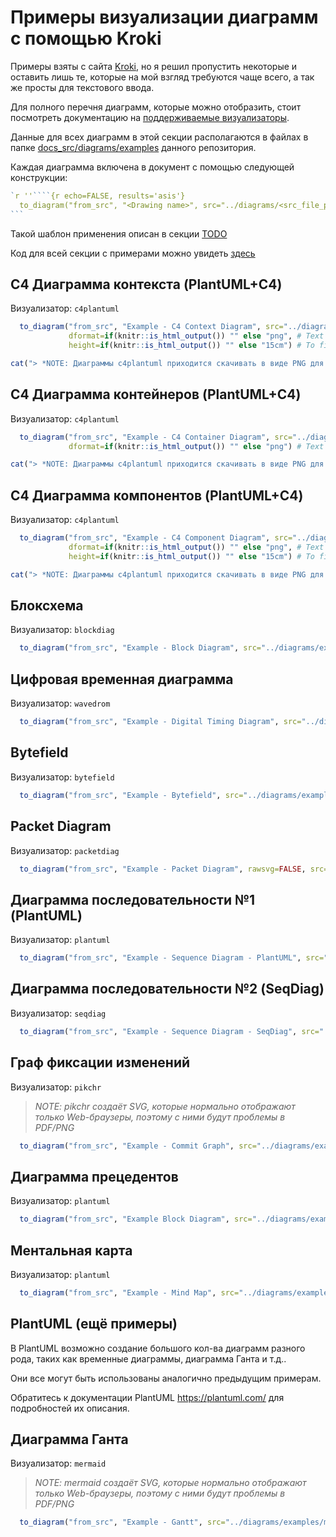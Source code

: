 # Примеры визуализации диаграмм с помощью Kroki {#examplesKroki}

Примеры взяты с сайта [Kroki](https://kroki.io/examples.html), но я решил пропустить некоторые и
оставить лишь те, которые на мой взгляд требуются чаще всего, а так же просты для текстового ввода.

Для полного перечня диаграмм, которые можно отобразить, стоит посмотреть документацию на
[поддерживаемые визуализаторы](https://kroki.io/#support).

Данные для всех диаграмм в этой секции располагаются в файлах в папке [docs_src/diagrams/examples](https://github.com/Godhart/devdoc-swissknife/tree/main/docs_src/diagrams/examples) данного репозитория.

Каждая диаграмма включена в документ с помощью следующей конструкции:
````R
`r ''````{r echo=FALSE, results='asis'}
  to_diagram("from_src", "<Drawing name>", src="../diagrams/<src_file_path_within_diagrams_dir>")
```
````
Такой шаблон применения описан в секции [TODO](#TODO)

Код для всей секции с примерами можно увидеть [здесь](https://github.com/Godhart/devdoc-swissknife/blob/main/docs_src/devdoc-swissknife-en/03-KrokiExamples.Rmd)

\newpage

## C4 Диаграмма контекста (PlantUML+C4)

Визуализатор: `c4plantuml`

```r
  to_diagram("from_src", "Example - C4 Context Diagram", src="../diagrams/examples/c4plantuml-context.Rmd",
             dformat=if(knitr::is_html_output()) "" else "png", # Text is not scaled as intended when converted to PDF so use PNG
             height=if(knitr::is_html_output()) "" else "15cm") # To fit example into single PDF page - limit height
```

```r
cat("> *NOTE: Диаграммы c4plantuml приходится скачивать в виде PNG для документов PDF, т.к. при переводе этих SVG в PDF не всё проходит корректно")
```

\newpage

## C4 Диаграмма контейнеров (PlantUML+C4)

Визуализатор: `c4plantuml`

```r
  to_diagram("from_src", "Example - C4 Container Diagram", src="../diagrams/examples/c4plantuml-container.Rmd", width="100%",
             dformat=if(knitr::is_html_output()) "" else "png") # Text is not scaled as intended when converted to PDF so use PNG
```

```r
cat("> *NOTE: Диаграммы c4plantuml приходится скачивать в виде PNG для документов PDF, т.к. при переводе этих SVG в PDF не всё проходит корректно")
```

\newpage

## C4 Диаграмма компонентов (PlantUML+C4)

Визуализатор: `c4plantuml`

```r
  to_diagram("from_src", "Example - C4 Component Diagram", src="../diagrams/examples/c4plantuml-component.Rmd",
             dformat=if(knitr::is_html_output()) "" else "png", # Text is not scaled as intended when converted to PDF so use PNG
             height=if(knitr::is_html_output()) "" else "15cm") # To fit example into single PDF page - limit height
```

```r
cat("> *NOTE: Диаграммы c4plantuml приходится скачивать в виде PNG для документов PDF, т.к. при переводе этих SVG в PDF не всё проходит корректно")
```

\newpage

## Блоксхема

Визуализатор: `blockdiag`

```r
  to_diagram("from_src", "Example - Block Diagram", src="../diagrams/examples/blockdiag.Rmd")
```

\newpage

## Цифровая временная диаграмма

Визуализатор: `wavedrom`

```r
  to_diagram("from_src", "Example - Digital Timing Diagram", src="../diagrams/examples/wavedrom.Rmd")
```

\newpage

## Bytefield

Визуализатор: `bytefield`

```r
  to_diagram("from_src", "Example - Bytefield", src="../diagrams/examples/bytefield.Rmd")
```

\newpage

## Packet Diagram

Визуализатор: `packetdiag`

```r
  to_diagram("from_src", "Example - Packet Diagram", rawsvg=FALSE, src="../diagrams/examples/packetdiag.Rmd", width="100%")
```

\newpage

## Диаграмма последовательности №1 (PlantUML)

Визуализатор: `plantuml`

```r
  to_diagram("from_src", "Example - Sequence Diagram - PlantUML", src="../diagrams/examples/plantuml-seqdiag.Rmd")
```

\newpage

## Диаграмма последовательности №2 (SeqDiag)

Визуализатор: `seqdiag`

```r
  to_diagram("from_src", "Example - Sequence Diagram - SeqDiag", src="../diagrams/examples/seqdiag.Rmd")
```

\newpage

## Граф фиксации изменений

Визуализатор: `pikchr`

> *NOTE: pikchr создаёт SVG, которые нормально отображают только Web-браузеры, поэтому с ними будут проблемы в PDF/PNG*

```r
  to_diagram("from_src", "Example - Commit Graph", src="../diagrams/examples/pikchr-commit-graph.Rmd")
```

\newpage

## Диаграмма прецедентов

Визуализатор: `plantuml`

```r
  to_diagram("from_src", "Example Block Diagram", src="../diagrams/examples/plantuml-usecase.Rmd")
```

\newpage

## Ментальная карта

Визуализатор: `plantuml`

```r
  to_diagram("from_src", "Example - Mind Map", src="../diagrams/examples/plantuml-mindmap.Rmd")
```

\newpage

## PlantUML (ещё примеры)

В PlantUML возможно создание большого кол-ва диаграмм разного рода, таких как временные диаграммы, диаграмма Ганта и т.д..

Они все могут быть использованы аналогично предыдущим примерам.

Обратитесь к документации PlantUML [https://plantuml.com/](https://plantuml.com/) для подробностей их описания.

\newpage

## Диаграмма Ганта

Визуализатор: `mermaid`

> *NOTE: mermaid создаёт SVG, которые нормально отображают только Web-браузеры, поэтому с ними будут проблемы в PDF/PNG*

```r
  to_diagram("from_src", "Example - Gantt", src="../diagrams/examples/mermaid-gantt.Rmd")
```
